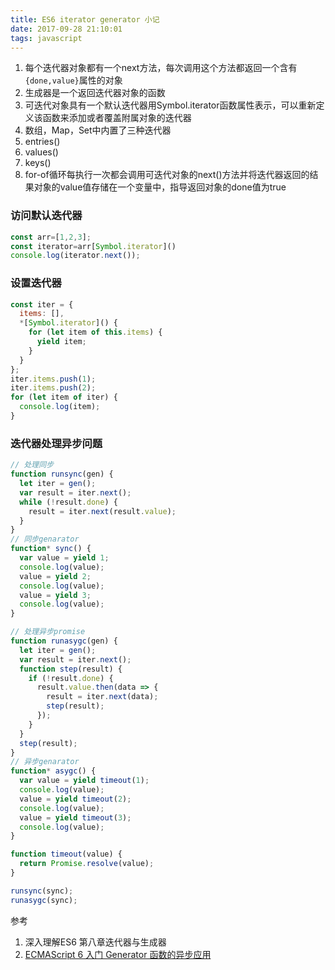 ```yaml
---
title: ES6 iterator generator 小记
date: 2017-09-28 21:10:01
tags: javascript
---
```

1. 每个迭代器对象都有一个next方法，每次调用这个方法都返回一个含有<code>{done,value}</code>属性的对象
2. 生成器是一个返回迭代器对象的函数
3. 可迭代对象具有一个默认迭代器用Symbol.iterator函数属性表示，可以重新定义该函数来添加或者覆盖附属对象的迭代器
4. 数组，Map，Set中内置了三种迭代器
  1. entries()
  2. values()
  3. keys()
5. for-of循环每执行一次都会调用可迭代对象的next()方法并将迭代器返回的结果对象的value值存储在一个变量中，指导返回对象的done值为true

### 访问默认迭代器
```javascript
const arr=[1,2,3];
const iterator=arr[Symbol.iterator]()
console.log(iterator.next());
```
### 设置迭代器
```javascript
const iter = {
  items: [],
  *[Symbol.iterator]() {
    for (let item of this.items) {
      yield item;
    }
  }
};
iter.items.push(1);
iter.items.push(2);
for (let item of iter) {
  console.log(item);
}

```
### 迭代器处理异步问题
```javascript
// 处理同步
function runsync(gen) {
  let iter = gen();
  var result = iter.next();
  while (!result.done) {
    result = iter.next(result.value);
  }
}
// 同步genarator
function* sync() {
  var value = yield 1;
  console.log(value);
  value = yield 2;
  console.log(value);
  value = yield 3;
  console.log(value);
}

// 处理异步promise
function runasygc(gen) {
  let iter = gen();
  var result = iter.next();
  function step(result) {
    if (!result.done) {
      result.value.then(data => {
        result = iter.next(data);
        step(result);
      });
    }
  }
  step(result);
}
// 异步genarator
function* asygc() {
  var value = yield timeout(1);
  console.log(value);
  value = yield timeout(2);
  console.log(value);
  value = yield timeout(3);
  console.log(value);
}

function timeout(value) {
  return Promise.resolve(value);
}

runsync(sync);
runasygc(sync);
```

参考
1. 深入理解ES6 第八章迭代器与生成器
2. [ECMAScript 6 入门 Generator 函数的异步应用](http://es6.ruanyifeng.com/#docs/generator-async)
